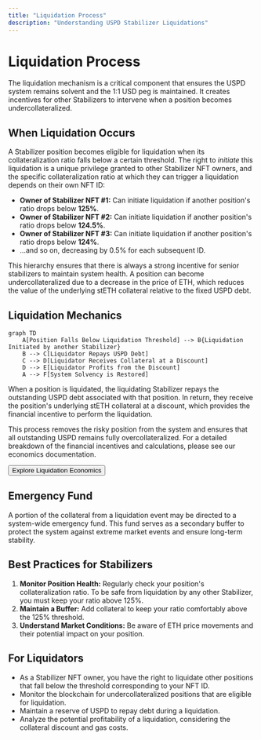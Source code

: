 ```yaml
---
title: "Liquidation Process"
description: "Understanding USPD Stabilizer Liquidations"
---
```


# Liquidation Process

The liquidation mechanism is a critical component that ensures the USPD system remains solvent and the 1:1 USD peg is maintained. It creates incentives for other Stabilizers to intervene when a position becomes undercollateralized.

## When Liquidation Occurs

A Stabilizer position becomes eligible for liquidation when its collateralization ratio falls below a certain threshold. The right to *initiate* this liquidation is a unique privilege granted to other Stabilizer NFT owners, and the specific collateralization ratio at which they can trigger a liquidation depends on their own NFT ID:

-   **Owner of Stabilizer NFT #1:** Can initiate liquidation if another position's ratio drops below **125%**.
-   **Owner of Stabilizer NFT #2:** Can initiate liquidation if another position's ratio drops below **124.5%**.
-   **Owner of Stabilizer NFT #3:** Can initiate liquidation if another position's ratio drops below **124%**.
-   ...and so on, decreasing by 0.5% for each subsequent ID.

This hierarchy ensures that there is always a strong incentive for senior stabilizers to maintain system health. A position can become undercollateralized due to a decrease in the price of ETH, which reduces the value of the underlying stETH collateral relative to the fixed USPD debt.

## Liquidation Mechanics

```mermaid
graph TD
    A[Position Falls Below Liquidation Threshold] --> B{Liquidation Initiated by another Stabilizer}
    B --> C[Liquidator Repays USPD Debt]
    C --> D[Liquidator Receives Collateral at a Discount]
    D --> E[Liquidator Profits from the Discount]
    A --> F[System Solvency is Restored]
```

When a position is liquidated, the liquidating Stabilizer repays the outstanding USPD debt associated with that position. In return, they receive the position's underlying stETH collateral at a discount, which provides the financial incentive to perform the liquidation.

This process removes the risky position from the system and ensures that all outstanding USPD remains fully overcollateralized. For a detailed breakdown of the financial incentives and calculations, please see our economics documentation.

<div className="not-prose my-6">
    <Button asChild>
        <Link href="/docs/economics">Explore Liquidation Economics</Link>
    </Button>
</div>

## Emergency Fund

A portion of the collateral from a liquidation event may be directed to a system-wide emergency fund. This fund serves as a secondary buffer to protect the system against extreme market events and ensure long-term stability.

## Best Practices for Stabilizers

1.  **Monitor Position Health:** Regularly check your position's collateralization ratio. To be safe from liquidation by any other Stabilizer, you must keep your ratio above 125%.
2.  **Maintain a Buffer:** Add collateral to keep your ratio comfortably above the 125% threshold.
3.  **Understand Market Conditions:** Be aware of ETH price movements and their potential impact on your position.

## For Liquidators

-   As a Stabilizer NFT owner, you have the right to liquidate other positions that fall below the threshold corresponding to your NFT ID.
-   Monitor the blockchain for undercollateralized positions that are eligible for liquidation.
-   Maintain a reserve of USPD to repay debt during a liquidation.
-   Analyze the potential profitability of a liquidation, considering the collateral discount and gas costs.
